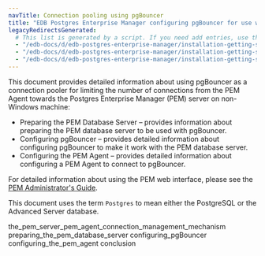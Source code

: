 ```yaml
---
navTitle: Connection pooling using pgBouncer
title: "EDB Postgres Enterprise Manager configuring pgBouncer for use with PEM agents"
legacyRedirectsGenerated:
  # This list is generated by a script. If you need add entries, use the `legacyRedirects` key.
  - "/edb-docs/d/edb-postgres-enterprise-manager/installation-getting-started/pgbouncer-configuration-guide/8.0/genindex.html"
  - "/edb-docs/d/edb-postgres-enterprise-manager/installation-getting-started/pgbouncer-configuration-guide/8.0/conclusion.html"
  - "/edb-docs/d/edb-postgres-enterprise-manager/installation-getting-started/pgbouncer-configuration-guide/8.0/index.html"
---
```


This document provides detailed information about using pgBouncer as a connection pooler for limiting the number of connections from the PEM Agent towards the Postgres Enterprise Manager (PEM) server on non-Windows machine:

-   Preparing the PEM Database Server – provides information about preparing the PEM database server to be used with pgBouncer.
-   Configuring pgBouncer – provides detailed information about configuring pgBouncer to make it work with the PEM database server.
-   Configuring the PEM Agent – provides detailed information about configuring a PEM Agent to connect to pgBouncer.

For detailed information about using the PEM web interface, please see the [PEM Administrator's Guide](https://www.enterprisedb.com/docs/pem/latest/pem_admin/).

This document uses the term `Postgres` to mean either the PostgreSQL or the Advanced Server database.

<div class="toctree" maxdepth="3">

the_pem_server_pem_agent_connection_management_mechanism preparing_the_pem_database_server configuring_pgBouncer configuring_the_pem_agent conclusion

</div>
